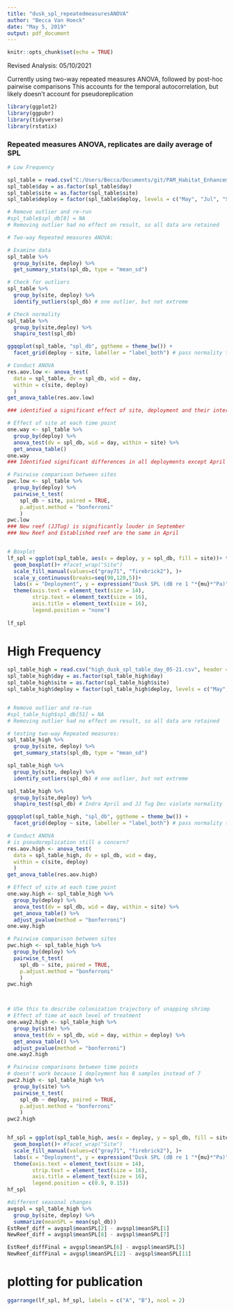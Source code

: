 ---
title: "dusk_spl_repeatedmeasuresANOVA"
author: "Becca Van Hoeck"
date: "May 5, 2019"
output: pdf_document
---

```{r setup, include=FALSE}
knitr::opts_chunk$set(echo = TRUE)
```

Revised Analysis: 05/10/2021

Currently using two-way repeated measures ANOVA, followed by post-hoc pairwise comparisons
This accounts for the temporal autocorrelation, but likely doesn't account for pseudoreplication

```{r}
library(ggplot2)
library(ggpubr)
library(tidyverse)
library(rstatix)

```

### Repeated measures ANOVA, replicates are daily average of SPL

```{r}
# Low Frequency

spl_table = read.csv("C:/Users/Becca/Documents/git/PAM_Habitat_Enhancement/low_dusk_spl_table_day_05-21.csv", header = TRUE)
spl_table$day = as.factor(spl_table$day)
spl_table$site = as.factor(spl_table$site)
spl_table$deploy = factor(spl_table$deploy, levels = c("May", "Jul", "Sep", "Oct", "Dec", "Apr"))

# Remove outlier and re-run
#spl_table$spl_db[8] = NA
# Removing outlier had no effect on result, so all data are retained

# Two-way Repeated measures ANOVA:

# Examine data
spl_table %>%
  group_by(site, deploy) %>%
  get_summary_stats(spl_db, type = "mean_sd")

# Check for outliers
spl_table %>%
  group_by(site, deploy) %>%
  identify_outliers(spl_db) # one outlier, but not extreme

# Check normality
spl_table %>%
  group_by(site,deploy) %>%
  shapiro_test(spl_db) 

ggqqplot(spl_table, "spl_db", ggtheme = theme_bw()) +
  facet_grid(deploy ~ site, labeller = "label_both") # pass normality test with qqplot

# Conduct ANOVA  
res.aov.low <- anova_test(
  data = spl_table, dv = spl_db, wid = day,
  within = c(site, deploy)
  )
get_anova_table(res.aov.low)

### identified a significant effect of site, deployment and their interaction. Deployment has the largest generalized effect size

# Effect of site at each time point
one.way <- spl_table %>%
  group_by(deploy) %>%
  anova_test(dv = spl_db, wid = day, within = site) %>%
  get_anova_table()
one.way
### Identified significant differences in all deployments except April (final deployment)

# Pairwise comparison between sites
pwc.low <- spl_table %>%
  group_by(deploy) %>%
  pairwise_t_test(
    spl_db ~ site, paired = TRUE,
    p.adjust.method = "bonferroni"
    )
pwc.low
### New reef (JJTug) is significantly louder in September
### New Reef and Established reef are the same in April


# Boxplot
lf_spl = ggplot(spl_table, aes(x = deploy, y = spl_db, fill = site))+ theme_bw()+
  geom_boxplot()+ #facet_wrap("Site")
  scale_fill_manual(values=c("gray71", "firebrick2"), )+
  scale_y_continuous(breaks=seq(90,120,5))+
  labs(x = "Deployment", y = expression("Dusk SPL (dB re 1 "*{mu}*"Pa)"))+
  theme(axis.text = element_text(size = 14), 
        strip.text = element_text(size = 16), 
        axis.title = element_text(size = 16), 
        legend.position = "none") 
        
lf_spl

```

# High Frequency

```{r}
spl_table_high = read.csv("high_dusk_spl_table_day_05-21.csv", header = TRUE)
spl_table_high$day = as.factor(spl_table_high$day)
spl_table_high$site = as.factor(spl_table_high$site)
spl_table_high$deploy = factor(spl_table_high$deploy, levels = c("May", "Jul", "Sep", "Oct", "Dec", "Apr"))


# Remove outlier and re-run
#spl_table_high$spl_db[51] = NA
# Removing outlier had no effect on result, so all data are retained

# testing two-way Repeated measures: 
spl_table_high %>%
  group_by(site, deploy) %>%
  get_summary_stats(spl_db, type = "mean_sd")

spl_table_high %>%
  group_by(site, deploy) %>%
  identify_outliers(spl_db) # one outlier, but not extreme

spl_table_high %>%
  group_by(site,deploy) %>%
  shapiro_test(spl_db) # Indra April and JJ Tug Dec violate normality

ggqqplot(spl_table_high, "spl_db", ggtheme = theme_bw()) +
  facet_grid(deploy ~ site, labeller = "label_both") # pass normality test with qqplot

# Conduct ANOVA  
# is pseudoreplication still a concern?
res.aov.high <- anova_test(
  data = spl_table_high, dv = spl_db, wid = day,
  within = c(site, deploy)
  )
get_anova_table(res.aov.high)

# Effect of site at each time point
one.way.high <- spl_table_high %>%
  group_by(deploy) %>%
  anova_test(dv = spl_db, wid = day, within = site) %>%
  get_anova_table() %>%
  adjust_pvalue(method = "bonferroni")
one.way.high

# Pairwise comparison between sites
pwc.high <- spl_table_high %>%
  group_by(deploy) %>%
  pairwise_t_test(
    spl_db ~ site, paired = TRUE,
    p.adjust.method = "bonferroni"
    )
pwc.high



# USe this to describe colonization trajectory of snapping shrimp
# Effect of time at each level of treatment
one.way2.high <- spl_table_high %>%
  group_by(site) %>%
  anova_test(dv = spl_db, wid = day, within = deploy) %>%
  get_anova_table() %>%
  adjust_pvalue(method = "bonferroni")
one.way2.high

# Pairwise comparisons between time points 
# doesn't work because 1 deployment has 8 samples instead of 7
pwc2.high <- spl_table_high %>%
  group_by(site) %>%
  pairwise_t_test(
    spl_db ~ deploy, paired = TRUE,
    p.adjust.method = "bonferroni"
    )
pwc2.high


hf_spl = ggplot(spl_table_high, aes(x = deploy, y = spl_db, fill = site))+ theme_bw()+
  geom_boxplot()+ #facet_wrap("Site")
  scale_fill_manual(values=c("gray71", "firebrick2"), )+
  labs(x = "Deployment", y = expression("Dusk SPL (dB re 1 "*{mu}*"Pa)"))+ 
  theme(axis.text = element_text(size = 14), 
        strip.text = element_text(size = 16), 
        axis.title = element_text(size = 16), 
        legend.position = c(0.9, 0.15))
hf_spl

#different seasonal changes
avgspl = spl_table_high %>%
  group_by(site, deploy) %>%
  summarize(meanSPL = mean(spl_db))
EstReef_diff = avgspl$meanSPL[2] - avgspl$meanSPL[1]
NewReef_diff = avgspl$meanSPL[8] - avgspl$meanSPL[7]

EstReef_diffFinal = avgspl$meanSPL[6] - avgspl$meanSPL[5]
NewReef_diffFinal = avgspl$meanSPL[12] - avgspl$meanSPL[11]
```

# plotting for publication

```{r}
ggarrange(lf_spl, hf_spl, labels = c("A", "B"), ncol = 2)

```

